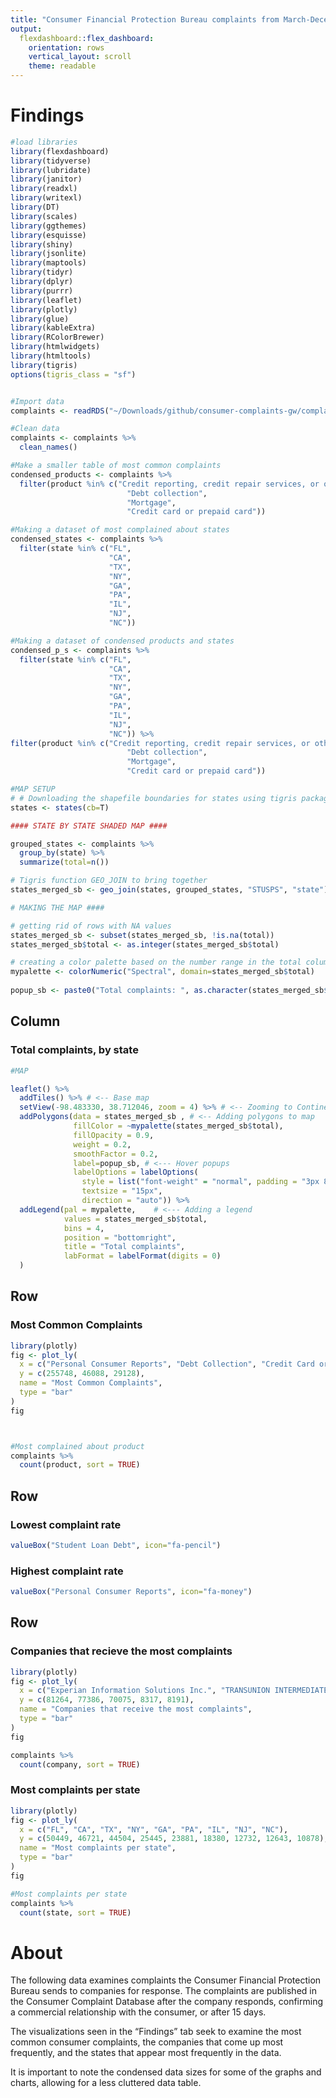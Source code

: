```yaml
---
title: "Consumer Financial Protection Bureau complaints from March-December 2020"
output: 
  flexdashboard::flex_dashboard:
    orientation: rows
    vertical_layout: scroll
    theme: readable
---
```


Findings
==================
```r
#load libraries
library(flexdashboard)
library(tidyverse)
library(lubridate)
library(janitor)
library(readxl)
library(writexl)
library(DT)
library(scales)
library(ggthemes)
library(esquisse)
library(shiny)
library(jsonlite)
library(maptools)
library(tidyr)
library(dplyr)
library(purrr)
library(leaflet)
library(plotly)
library(glue)
library(kableExtra)
library(RColorBrewer)
library(htmlwidgets)
library(htmltools)
library(tigris)
options(tigris_class = "sf")


#Import data
complaints <- readRDS("~/Downloads/github/consumer-complaints-gw/complaints.rds")

#Clean data
complaints <- complaints %>% 
  clean_names()

#Make a smaller table of most common complaints
condensed_products <- complaints %>% 
  filter(product %in% c("Credit reporting, credit repair services, or other personal consumer reports", 
                          "Debt collection", 
                          "Mortgage", 
                          "Credit card or prepaid card"))

#Making a dataset of most complained about states
condensed_states <- complaints %>% 
  filter(state %in% c("FL", 
                      "CA", 
                      "TX", 
                      "NY",
                      "GA", 
                      "PA", 
                      "IL", 
                      "NJ", 
                      "NC")) 

#Making a dataset of condensed products and states
condensed_p_s <- complaints %>% 
  filter(state %in% c("FL", 
                      "CA", 
                      "TX", 
                      "NY",
                      "GA", 
                      "PA", 
                      "IL", 
                      "NJ", 
                      "NC")) %>% 
filter(product %in% c("Credit reporting, credit repair services, or other personal consumer reports", 
                          "Debt collection", 
                          "Mortgage", 
                          "Credit card or prepaid card"))

#MAP SETUP 
# # Downloading the shapefile boundaries for states using tigris package
states <- states(cb=T)

#### STATE BY STATE SHADED MAP ####

grouped_states <- complaints %>% 
  group_by(state) %>%
  summarize(total=n()) 

# Tigris function GEO_JOIN to bring together 
states_merged_sb <- geo_join(states, grouped_states, "STUSPS", "state")

# MAKING THE MAP ####

# getting rid of rows with NA values
states_merged_sb <- subset(states_merged_sb, !is.na(total))
states_merged_sb$total <- as.integer(states_merged_sb$total)

# creating a color palette based on the number range in the total column
mypalette <- colorNumeric("Spectral", domain=states_merged_sb$total)
            
popup_sb <- paste0("Total complaints: ", as.character(states_merged_sb$total))
```

Column
-----------------------------------------------------------------------

### Total complaints, by state

```r

#MAP

leaflet() %>% 
  addTiles() %>% # <-- Base map
  setView(-98.483330, 38.712046, zoom = 4) %>% # <-- Zooming to Continental US
  addPolygons(data = states_merged_sb , # <-- Adding polygons to map
              fillColor = ~mypalette(states_merged_sb$total), 
              fillOpacity = 0.9, 
              weight = 0.2, 
              smoothFactor = 0.2,
              label=popup_sb, # <--- Hover popups
              labelOptions = labelOptions(
                style = list("font-weight" = "normal", padding = "3px 8px"),
                textsize = "15px",
                direction = "auto")) %>%
  addLegend(pal = mypalette,    # <--- Adding a legend
            values = states_merged_sb$total,
            bins = 4,
            position = "bottomright", 
            title = "Total complaints", 
            labFormat = labelFormat(digits = 0)
  )

```

Row
-----------------------------------------------------------------------

### Most Common Complaints

```r

library(plotly)
fig <- plot_ly(
  x = c("Personal Consumer Reports", "Debt Collection", "Credit Card or Prepaid Card"),
  y = c(255748, 46088, 29128),
  name = "Most Common Complaints",
  type = "bar"
)
fig



#Most complained about product
complaints %>%
  count(product, sort = TRUE)

```

Row
-----------------------------------------------------------------------

### Lowest complaint rate

```r

valueBox("Student Loan Debt", icon="fa-pencil")

```

### Highest complaint rate

```r

valueBox("Personal Consumer Reports", icon="fa-money")

```


Row {.tabset .tabset-fade}
-----------------------------------------------------------------------

### Companies that recieve the most complaints

```r

library(plotly)
fig <- plot_ly(
  x = c("Experian Information Solutions Inc.", "TRANSUNION INTERMEDIATE HOLDINGS, INC.", "EQUIFAX, INC.", "CAPITAL ONE FINANCIAL CORPORATION", "BANK OF AMERICA, NATIONAL ASSOCIATION"),
  y = c(81264, 77386, 70075, 8317, 8191),
  name = "Companies that receive the most complaints",
  type = "bar"
)
fig

complaints %>%
  count(company, sort = TRUE)

```

### Most complaints per state

```r

library(plotly)
fig <- plot_ly(
  x = c("FL", "CA", "TX", "NY", "GA", "PA", "IL", "NJ", "NC"),
  y = c(50449, 46721, 44504, 25445, 23881, 18380, 12732, 12643, 10878),
  name = "Most complaints per state",
  type = "bar"
)
fig

#Most complaints per state
complaints %>%
  count(state, sort = TRUE)
```

About
==================

The following data examines complaints the Consumer Financial Protection Bureau sends to companies for response. The complaints are published in the Consumer Complaint Database after the company responds, confirming a commercial relationship with the consumer, or after 15 days. 

The visualizations seen in the "Findings" tab seek to examine the most common consumer complaints, the companies that come up most frequently, and the states that appear most frequently in the data.

It is important to note the condensed data sizes for some of the graphs and charts, allowing for a less cluttered data table. 
